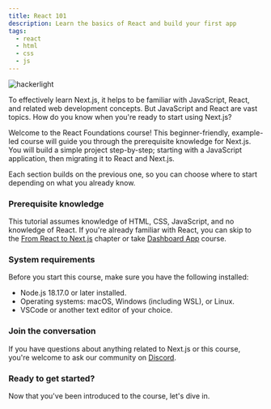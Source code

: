 ```yaml
---
title: React 101
description: Learn the basics of React and build your first app
tags:
  - react
  - html
  - css
  - js
---
```


![hackerlight](../assets/cover.webp)


To effectively learn Next.js, it helps to be familiar with JavaScript, React,
and related web development concepts. But JavaScript and React are vast
topics. How do you know when you're ready to start using Next.js?

Welcome to the React Foundations course! This beginner-friendly, example-led
course will guide you through the prerequisite knowledge for Next.js. You will
build a simple project step-by-step; starting with a JavaScript application,
then migrating it to React and Next.js.

Each section builds on the previous one, so you can choose where to start
depending on what you already know.

### Prerequisite knowledge

This tutorial assumes knowledge of HTML, CSS, JavaScript, and no knowledge of
React. If you're already familiar with React, you can skip to the [From React
to Next.js](/chapter_8) chapter or take [Dashboard App](https://nextjs.org/learn/dashboard-app) course.

### System requirements

Before you start this course, make sure you have the following installed:

- Node.js 18.17.0 or later installed.
- Operating systems: macOS, Windows (including WSL), or Linux.
- VSCode or another text editor of your choice.

### Join the conversation

If you have questions about anything related to Next.js or this course, you're
welcome to ask our community on [Discord](https://discord.gg/Q3AsD4efFC).

### Ready to get started?

Now that you've been introduced to the course, let's dive in.
